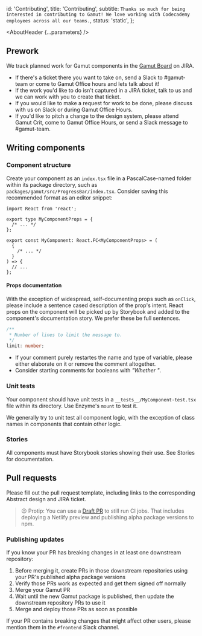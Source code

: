 

  id: 'Contributing',
  title: 'Contributing',
  subtitle: `Thanks so much for being interested in contributing to Gamut!
We love working with Codecademy employees across all our teams.`,
  status: 'static',
};

<Meta title="Meta/Contributing" />

<AboutHeader {...parameters} />

## Prework

We track planned work for Gamut components in the [Gamut Board](https://codecademy.atlassian.net/jira/software/projects/WEB/boards/1386) on JIRA.

- If there's a ticket there you want to take on, send a Slack to #gamut-team or come to Gamut Office hours and lets talk about it!
- If the work you'd like to do isn't captured in a JIRA ticket, talk to us and we can work with you to create that ticket.
- If you would like to make a request for work to be done, please discuss with us on Slack or during Gamut Office Hours.
- If you'd like to pitch a change to the design system, please attend Gamut Crit, come to Gamut Office Hours, or send a Slack message to #gamut-team.

## Writing components

### Component structure

Create your component as an `index.tsx` file in a PascalCase-named folder within its package directory, such as `packages/gamut/src/ProgressBar/index.tsx`.
Consider saving this recommended format as an editor snippet:

```tsx
import React from 'react';

export type MyComponentProps = {
  /* ... */
};

export const MyComponent: React.FC<MyComponentProps> = (
  {
    /* ... */
  }
) => {
  // ...
};
```

#### Props documentation

With the exception of widespread, self-documenting props such as `onClick`, please include a sentence cased description of the prop's intent.
React props on the component will be picked up by Storybook and added to the component's documentation story.
We prefer these be full sentences.

```ts
/**
 * Number of lines to limit the message to.
 */
limit: number;
```

- If your comment purely restartes the name and type of variable, please either elaborate on it or remove the comment altogether.
- Consider starting comments for booleans with _"Whether "_.

### Unit tests

Your component should have unit tests in a `__tests__/MyComponent-test.tsx` file within its directory.
Use Enzyme's `mount` to test it.

We generally try to unit test all component logic, with the exception of class names in components that contain other logic.

### Stories

All components must have Storybook stories showing their use. See <LinkTo id='Meta/Stories'>Stories</LinkTo> for documentation.

## Pull requests

Please fill out the pull request template, including links to the corresponding Abstract design and JIRA ticket.

> 😉 Protip: You can use a [Draft PR](https://help.github.com/en/github/collaborating-with-issues-and-pull-requests/about-pull-requests#draft-pull-requests) to still run CI jobs.
> That includes deploying a Netlify preview and publishing alpha package versions to npm.

### Publishing updates

If you know your PR has breaking changes in at least one downstream repository:

1. Before merging it, create PRs in those downstream repositories using your PR's published alpha package versions
2. Verify those PRs work as expected and get them signed off normally
3. Merge your Gamut PR
4. Wait until the new Gamut package is published, then update the downstream repository PRs to use it
5. Merge and deploy those PRs as soon as possible

If your PR contains breaking changes that might affect other users, please mention them in the `#frontend` Slack channel.
